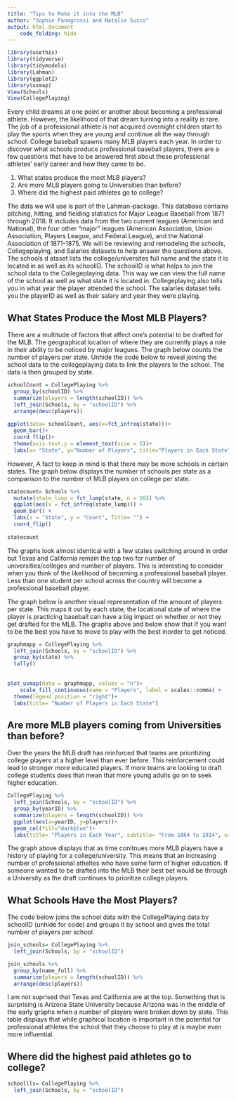 ```yaml
---
title: "Tips to Make it into the MLB"
author: "Sophie Panagrossi and Natalie Susco"
output: html_document
    code_folding: hide
---
```



```r
library(usethis)
library(tidyverse)
library(tidymodels)
library(Lahman)
library(ggplot2)
library(usmap)
View(Schools)
View(CollegePlaying)
```

Every child dreams at one point or another about becoming a professional athlete. However, the likelihood of that dream turning into a reality is rare. The job of a professional athlete is not acquired overnight children start to play the sports when they are young and continue all the way through school. College baseball spawns many MLB players each year. In order to discover what schools produce professional baseball players, there are a few questions that have to be answered first about these professional athletes' early career and how they came to be.

1) What states produce the most MLB players?
2) Are more MLB players going to Universities than before?
3) Where did the highest paid athletes go to college?

The data we will use is part of the Lahman-package. This database contains pitching, hitting, and fielding statistics for Major League Baseball from 1871 through 2018. It includes data from the two current leagues (American and National), the four other "major" leagues (American Association, Union Association, Players League, and Federal League), and the National Association of 1871-1875. We will be reviewing and remodeling the schools, Collegeplaying, and Salaries datasets to help answer the questions above. The schools d ataset lists the college/universites full name and the state it is located in as well as its schoolID. The schoolID is what helps to join the school data to the Collegeplaying data. This way we can view the full name of the school as well as what state it is located in. Collegeplaying also tells you in what year the player attended the school. The salaries dataset tells you the playerID as well as their salary and year they were playing. 


## What States Produce the Most MLB Players?

There are a multitude of factors that affect one's potential to be drafted for the MLB. The geographical location of where they are currently plays a role in their ability to be noticed by major leagues. The graph below counts the number of players per state. 
Unhide the code below to reveal joining the school data to the collegeplaying data to link the players to the school. The data is then grouped by state.

```r
schoolCount = CollegePlaying %>% 
  group_by(schoolID) %>%
  summarize(players = length(schoolID)) %>% 
  left_join(Schools, by = "schoolID") %>% 
  arrange(desc(players))
  
ggplot(data= schoolCount, aes(x=fct_infreq(state)))+
  geom_bar()+
  coord_flip()+
  theme(axis.text.y = element_text(size = 5))+
  labs(x= "State", y="Number of Players", title="Players in Each State")
```

However, A fact to keep in mind is that there may be more schools in certain states. The graph below displays the number of schools per state as a comparison to the number of MLB players on college per state. 

```r
statecount= Schools %>% 
  mutate(state_lump = fct_lump(state, n = 50)) %>% 
  ggplot(aes(x = fct_infreq(state_lump))) + 
  geom_bar() + 
  labs(x = "State", y = "Count", Title= "") + 
  coord_flip()
  
statecount
```

The graphs look almost identical with a few states switching around in order but Texas and California remain the top two for number of universities/colleges and number of players. This is interesting to consider when you think of the likelihood of becoming a professional baseball player. Less than one student per school across the country will become a professional baseball player. 


The graph below is another visual representation of the amount of players per state. This maps it out by each state, the locational state of where the player is practicing baseball can have a big impact on whether or not they get drafted for the MLB. The graphs above and below show that if you want to be the best you have to move to play with the best inorder to get noticed. 


```r
graphmapp = CollegePlaying %>% 
  left_join(Schools, by = "schoolID") %>% 
  group_by(state) %>% 
  tally()
  
  
plot_usmap(data = graphmapp, values = "n")+
    scale_fill_continuous(name = "Players", label = scales::comma) + 
  theme(legend.position = "right")+
  labs(title= "Number of Players in Each State")
```

## Are more MLB players coming from Universities than before?

Over the years the MLB draft has reinforced that teams are prioritizing college players at a higher level than ever before. This reinforcement could lead to stronger more educated players. If more teams are looking to draft college students does that mean that more young adults go on to seek higher education.

```r
CollegePlaying %>% 
  left_join(Schools, by = "schoolID") %>% 
  group_by(yearID) %>% 
  summarize(players = length(schoolID)) %>% 
  ggplot(aes(x=yearID, y=players))+
  geom_col(fill="darkblue")+
  labs(title= "Players in Each Year", subtitle= "From 1864 to 2014", x= "Amount of Players", y="Year") + theme_minimal()
```

The graph above displays that as time conitnues more MLB players have a history of playing for a college/university. This means that an increasing number of professional atheltes who have some form of higher education. If someone wanted to be drafted into the MLB their best bet would be through a University as the draft continues to prioritize college players.


## What Schools Have the Most Players?
The code below joins the school data with the CollegePlaying data by schoolID (unhide for code) and groups it by school and gives the total number of players per school.

```r
join_schools= CollegePlaying %>% 
  left_join(Schools, by = "schoolID")

join_schools %>% 
  group_by(name_full) %>% 
  summarize(players = length(schoolID)) %>% 
  arrange(desc(players))
```
I am not suprised that Texas and California are at the top. Something that is surprising is Arizona State University because Arizona was in the middle of the early graphs when a number of players were broken down by state. This table displays that while graphical location is important in the potential for professional athletes the school that they choose to play at is maybe even more influential. 

## Where did the highest paid athletes go to college?



```r
schoollls= CollegePlaying %>% 
  left_join(Schools, by = "schoolID")


```


